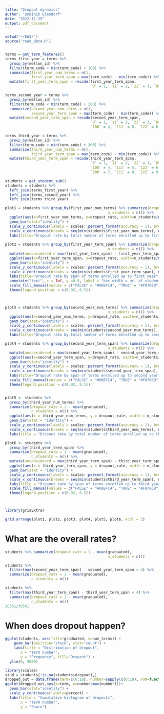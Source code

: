 ```yaml
---
title: "Dropout dynamics"
author: "Dominik Glandorf"
date: "2022-11-29"
output: pdf_document
---
```

```r
setwd('~/EWS/')
source('read_data.R')


terms = get_term_features()
terms_first_year = terms %>%
  group_by(mellon_id) %>% 
  filter(term_code < min(term_code) + 100) %>% 
  summarize(first_year_num_terms = n(),
            first_year_term_span = max(term_code) - min(term_code)) %>% 
  mutate(first_year_term_span = recode(first_year_term_span,
                                       `0` = 1, `11` = 2, `22` = 3, `89` = 3))

terms_second_year = terms %>%
  group_by(mellon_id) %>% 
  filter(term_code < min(term_code) + 200) %>% 
  summarize(second_year_num_terms = n(),
            second_year_term_span = max(term_code) - min(term_code)) %>% 
  mutate(second_year_term_span = recode(second_year_term_span,
                                       `0` = 1, `11` = 2, `22` = 3, `89` = 1,
                                       `100` = 4, `111` = 5, `122` = 6, `189` = 6))

terms_third_year = terms %>%
  group_by(mellon_id) %>% 
  filter(term_code < min(term_code) + 300) %>% 
  summarize(third_year_num_terms = n(),
            third_year_term_span = max(term_code) - min(term_code)) %>% 
  mutate(third_year_term_span = recode(third_year_term_span,
                                       `0` = 1, `11` = 2, `22` = 3, `89` = 1,
                                       `100` = 4, `111` = 5, `122` = 6, `189` = 6,
                                       `200` = 7, `211` = 8, `222` = 9, `289` = 9))

students = get_student_sub()
students = students %>%
  left_join(terms_first_year) %>%
  left_join(terms_second_year) %>%
  left_join(terms_third_year)
```

```r
plot1 = students %>% group_by(first_year_num_terms) %>% summarize(dropout_rate = 1 - mean(graduated),
                                               n_students = n()) %>%
  ggplot(aes(x=first_year_num_terms, y=dropout_rate, width=n_students/nrow(students))) +
  geom_bar(stat="identity") +
  scale_y_continuous(labels = scales::percent_format(accuracy = 1), breaks = seq(0, 1, by = 0.1)) +
  scale_x_continuous(breaks = seq(min(students$first_year_num_terms), max(students$first_year_num_terms), by = 1)) +
  labs(title="Dropout rate by total number of terms enrolled up to first year", x="", y="")
  
plot2 = students %>% group_by(first_year_term_span) %>% summarize(dropout_rate = 1 - mean(graduated),
                                               n_students = n()) %>%
  mutate(unconsidered = max(first_year_term_span) - first_year_term_span >= 4 ) %>% 
  ggplot(aes(x=first_year_term_span, y=dropout_rate, width=n_students/nrow(students), fill=unconsidered)) +
  geom_bar(stat="identity") +
  scale_y_continuous(labels = scales::percent_format(accuracy = 1), breaks = seq(0, 1, by = 0.1)) +
  scale_x_continuous(breaks = seq(min(students$first_year_term_span), max(students$first_year_term_span), by = 1)) +
  labs(title="Dropout rate by span of terms enrolled up to first year", x="", y="", fill="Dropped out\nper definition") +
  annotate("text", x = Inf, y =0.9, label = "bar width = nr. of students", hjust = 1, vjust = 1, size = 5) +
  scale_fill_manual(values = c("FALSE" = "#00BFC4", "TRUE" = "#F8766D")) +
  theme(legend.position = c(0.92, 0.5))



plot3 = students %>% group_by(second_year_num_terms) %>% summarize(dropout_rate = 1 - mean(graduated),
                                               n_students = n()) %>%
  ggplot(aes(x=second_year_num_terms, y=dropout_rate, width=n_students/nrow(students))) +
  geom_bar(stat="identity") +
  scale_y_continuous(labels = scales::percent_format(accuracy = 1), breaks = seq(0, 1, by = 0.1)) +
  scale_x_continuous(breaks = seq(min(students$second_year_num_terms), max(students$second_year_num_terms), by = 1)) +
  labs(title="Dropout rate by total number of terms enrolled up to second year", x="", y="")

plot4 = students %>% group_by(second_year_term_span) %>% summarize(dropout_rate = 1 - mean(graduated),
                                               n_students = n()) %>%
  mutate(unconsidered = max(second_year_term_span) - second_year_term_span >= 4 ) %>% 
  ggplot(aes(x=second_year_term_span, y=dropout_rate, width=n_students/nrow(students), fill=unconsidered)) +
  geom_bar(stat="identity") +
  scale_y_continuous(labels = scales::percent_format(accuracy = 1), breaks = seq(0, 1, by = 0.1)) +
  scale_x_continuous(breaks = seq(min(students$second_year_term_span), max(students$second_year_term_span), by = 1)) +
  labs(title="Dropout rate by span of terms enrolled up to second year", x="", y="", fill="Dropped out\nper definition")+
  scale_fill_manual(values = c("FALSE" = "#00BFC4", "TRUE" = "#F8766D"))+
  theme(legend.position = c(0.92, 0.5))


plot5 <- students %>%
  group_by(third_year_num_terms) %>%
  summarize(dropout_rate = 1 - mean(graduated),
            n_students = n()) %>%
  ggplot(aes(x = third_year_num_terms, y = dropout_rate, width = n_students / nrow(students))) +
  geom_bar(stat = "identity") +
  scale_y_continuous(labels = scales::percent_format(accuracy = 1), breaks = seq(0, 1, by = 0.1)) +
  scale_x_continuous(breaks = seq(min(students$third_year_num_terms), max(students$third_year_num_terms), by = 1)) +
  labs(title = "Dropout rate by total number of terms enrolled up to third year", x = "", y = "")

plot6 <- students %>%
  group_by(third_year_term_span) %>%
  summarize(dropout_rate = 1 - mean(graduated),
            n_students = n()) %>%
  mutate(unconsidered = max(third_year_term_span) - third_year_term_span >= 4) %>%
  ggplot(aes(x = third_year_term_span, y = dropout_rate, width = n_students / nrow(students), fill = unconsidered)) +
  geom_bar(stat = "identity") +
  scale_y_continuous(labels = scales::percent_format(accuracy = 1), breaks = seq(0, 1, by = 0.1)) +
  scale_x_continuous(breaks = seq(min(students$third_year_term_span), max(students$third_year_term_span), by = 1)) +
  labs(title = "Dropout rate by span of terms enrolled up to third year", x = "", y = "", fill = "Dropped out\nper definition") +
  scale_fill_manual(values = c("FALSE" = "#00BFC4", "TRUE" = "#F8766D"))+
  theme(legend.position = c(0.92, 0.5))



library(gridExtra)

grid.arrange(plot1, plot2, plot3, plot4, plot5, plot6, ncol = 2)
```
# What are the overall rates?
```r
students %>% summarize(dropout_rate = 1 - mean(graduated),
                                               n_students = n())
```
```r
students %>% 
  filter(max(second_year_term_span) - second_year_term_span < 4) %>%
  summarize(dropout_rate = 1 - mean(graduated),
            n_students = n())
```
```r
students %>% 
  filter(max(third_year_term_span) - third_year_term_span < 4) %>%
  summarize(dropout_rate = 1 - mean(graduated),
            n_students = n())
28561/30501
```


# When does dropout happen?
```r
ggplot(students, aes(fill=!graduated, x=num_terms)) + 
    geom_bar(position="stack", stat="count") +
    labs(title = "Distribution of dropout",
       x = "Term number",
       y = "Frequency", fill="Dropout") +
  ylim(0, 5000)
```
```r

library(scales)
stud = students[!is.na(students$dropout),]
dropped_out = data.frame(term=c(0:18), number=sapply(c(0:18), FUN=function(i) nrow(stud[stud$dropout==T&stud$num_terms<=i,])))
ggplot(dropped_out,aes(x=term, y=number/max(number)))+
  geom_bar(stat="identity") +
  scale_y_continuous(labels=percent) +
  labs(title = "Cumulative histogram of dropouts",
       x = "Term number",
       y = "Share")
```


